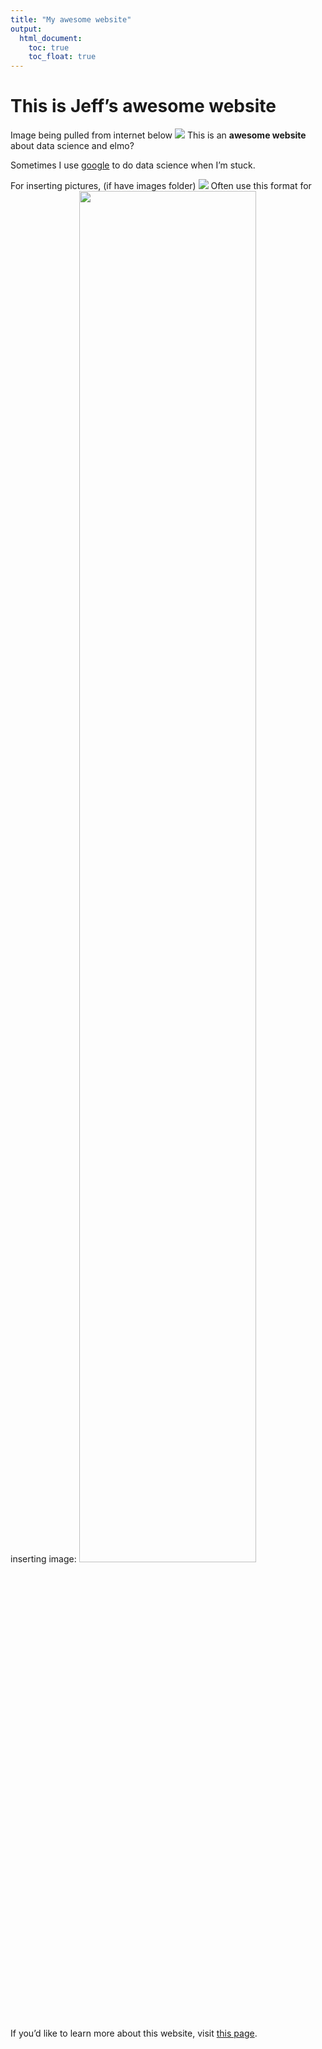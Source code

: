 ```yaml
---
title: "My awesome website"
output: 
  html_document:
    toc: true
    toc_float: true
---
```


# This is Jeff's awesome website

Image being pulled from internet below
![](https://media.giphy.com/media/drXGoW1iudhKw/giphy.gif)
This is an **awesome website** about data science and elmo?

Sometimes I use [google](https://www.google.com/) to do data science when I'm stuck.

For inserting pictures, (if have images folder)
![](images/INSERTIMAGENAME.jpg)
Often use this format for inserting image:
<img src="images/image.jpg" style="width:75%">

If you'd like to learn more about this website, visit [this page](about.html).
